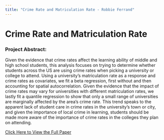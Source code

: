 ```yaml
---
title: "Crime Rate and Matriculation Rate - Robbie Ferrand"
---
```


<h1> Crime Rate and Matriculation Rate </h1>
<h3> Project Abstract: </h3>
<p> Given the evidence that crime rates affect the learning ability of middle and high school students,
this analysis focuses on trying to determine whether students across the US are using crime rates
when picking a university or college to attend. Using a university’s matriculation rate as a response
and crime rates as covariates, we fit a beta regression, first without and then accounting for spatial
autocorrelation. Given the evidence that the impact of crime rates may vary for universities with
different matriculation rates, we lastly fit a quantile regression to show that only a small range of
universities are marginally affected by the area’s crime rate. This trend speaks to the apparent lack of
student care in crime rates in the university’s town or city, and given the importance of local crime in
learning, students should be made more aware of the importance of crime rates in the colleges they
plan on attending. </p>

[Click Here to View the Full Paper](../assets/MatricRateCrimeRate.pdf)